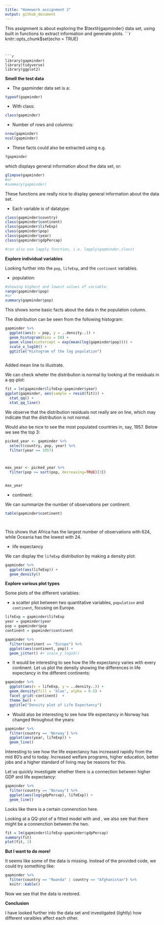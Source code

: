 ```yaml
---
title: "Homework assignment 2"
output: github_document
---
```


This assignment is about exploring the $\textit{gapminder} data set, using built in functions to extract information and generate plots. 
```r
knitr::opts_chunk$set(echo = TRUE)
```


```r
library(gapminder)
library(tidyverse)
library(ggplot2)

```

**Smell the test data**

- The gapminder data set is a:
```r
typeof(gapminder)
```

- With class:
```r
class(gapminder)
```

- Number of rows and columns:
```r
nrow(gapminder)
ncol(gapminder)
```

- These facts could also be extracted using e.g. 

```r
?gapminder
```
which displays general information about the data set, or:

```r
glimpse(gapminder)
#or
#summary(gapminder)
```
These functions are really nice to display general information about the data set.

- Each variable is of datatype:
```r
class(gapminder$country)
class(gapminder$continent)
class(gapminder$lifeExp)
class(gapminder$pop)
class(gapminder$year)
class(gapminder$gdpPercap)

#can also use lapply function, i.e. lapply(gapminder,class)
```

**Explore individual variables**

Looking further into the $\texttt{pop}$, $\texttt{lifeExp}$,  and the $\texttt{continent}$ variables.

- population:


```r
#showing highest and lowest values of variable:
range(gapminder$pop)
#or
summary(gapminder$pop)

```
This shows some basic facts about the data in the population column. 


The distribution can be seen from the following histogram:
```r
gapminder %>%  
  ggplot(aes(x = pop, y = ..density..)) + 
  geom_histogram(bins = 50) +
  geom_vline(xintercept = exp(mean(log(gapminder$pop)))) +
  scale_x_log10() +
  ggtitle("Histogram of the log population")
      

```

Added mean line to illustrate. 

We can check wheter the distribution is normal by looking at the residuals in a qq-plot:
```r


fit = lm(gapminder$lifeExp~gapminder$year)
ggplot(gapminder, aes(sample = resid(fit))) +
  stat_qq() +
  stat_qq_line()

```

We observe that the distribution residuals not really are on line, which may indicate that the distribution is not normal. 


Would also be nice to see the most populated countries in, say, 1957. Below we see the top 3:


```r
picked_year <- gapminder %>%  
  select(country, pop, year) %>% 
  filter(year == 1957) 



max_year <- picked_year %>% 
  filter(pop >= sort(pop, decreasing=TRUE)[3])


max_year


```

- continent:



We can summarize the number of observations per continent:
```r
table(gapminder$continent)

  
```
This shows that Africa has the largest number of observations with 624, while Oceania has the lowest with 24.


- life expectancy

We can display the $\texttt{lifeExp}$ distribution by making a density plot:
```r
gapminder %>% 
  ggplot(aes(lifeExp)) +
  geom_density()
```


**Explore various plot types**


Some plots of the different variables:
  
  - a scatter plot between two quantitative variables, $\texttt{population}$ and $\texttt{continent}$, focusing on Europe.
```r
lifeExp = gapminder$lifeExp
year = gapminder$year
pop = gapminder$pop
continent = gapminder$continent

gapminder %>% 
  filter(continent == "Europe") %>% 
  ggplot(aes(continent, pop)) +
  geom_jitter() #+ scale_y_log10()


```

- It would be interesting to see how the life expectancy varies with every continent. Let us plot the density showing the differences in life expectancy in the different continents:

```r

gapminder %>%
  ggplot(aes(x = lifeExp, y = ..density..)) +
  geom_density(fill = 'blue', alpha = 0.5) +
  facet_grid(~continent)  +
  theme_bw() +
  ggtitle("Density plot of Life Expectancy")
```

- Would also be interesting to see how life expectancy in Norway has changed throughout the years:

```r
gapminder %>% 
  filter(country == 'Norway') %>% 
  ggplot(aes(year, lifeExp)) + 
  geom_line()


```

Interesting to see how the life expectancy has increased rapidly from the mid 80's and to today. Increased welfare programs, higher education, better jobs and a higher standard of living may be reasons for this. 

Let us quickly investigate whether there is a connection between higher GDP and life expectancy:

```r
gapminder %>% 
  filter(country == "Norway") %>% 
  ggplot(aes(log(gdpPercap), lifeExp)) +
  geom_line()

```

Looks like there is a certain connenction here.


Looking at a QQ-plot of a fitted model with \texttt{lifeExp} and \textit{gdpPercap}, we also see that there might be a connenction between the two.
```r
fit = lm(gapminder$lifeExp~gapminder$gdpPercap)
summary(fit)
plot(fit, 2)
```


**But I want to do more!**

It seems like some of the data is missing. Instead of the provided code, we could try something like:

```r
gapminder %>%
  filter(country == "Rwanda" | country == "Afghanistan") %>%
  knitr::kable()
```
Now we see that the data is restored. 

**Conclusion**

I have looked further into the \texit{gapminder} data set and investigated (lightly) how different varaibles affect each other. 
